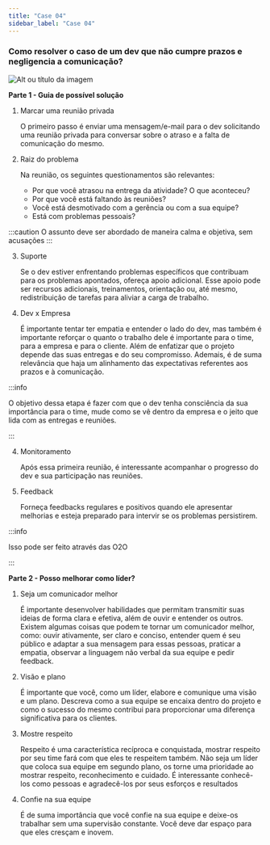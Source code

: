 ```yaml
---
title: "Case 04"
sidebar_label: "Case 04"
---
```


### Como resolver o caso de um dev que não cumpre prazos e negligencia a comunicação?

![Alt ou título da
  imagem](https://octoti.com.br/wp-content/uploads/sites/2/2021/09/banner59-octo-o-que-faz-um-desenvolvedor-web-1536x958.jpg)

**Parte 1 - Guia de possível solução**

1. Marcar uma reunião privada

   O primeiro passo é enviar uma mensagem/e-mail para o dev solicitando uma reunião privada para conversar sobre o atraso e a falta de comunicação do mesmo.

2. Raiz do problema

   Na reunião, os seguintes questionamentos são relevantes:

   - Por que você atrasou na entrega da atividade? O que aconteceu?
   - Por que você está faltando às reuniões?
   - Você está desmotivado com a gerência ou com a sua equipe?
   - Está com problemas pessoais?

:::caution
O assunto deve ser abordado de maneira calma e objetiva, sem acusações
:::

3. Suporte

   Se o dev estiver enfrentando problemas específicos que contribuam para os problemas apontados, ofereça apoio adicional. Esse apoio pode ser recursos adicionais, treinamentos, orientação ou, até mesmo, redistribuição de tarefas para aliviar a carga de trabalho.

4. Dev x Empresa

   É importante tentar ter empatia e entender o lado do dev, mas também é importante reforçar o quanto o trabalho dele é importante para o time, para a empresa e para o cliente. Além de enfatizar que o projeto depende das suas entregas e do seu compromisso.
   Ademais, é de suma relevância que haja um alinhamento das expectativas referentes aos prazos e à comunicação.

:::info

O objetivo dessa etapa é fazer com que o dev tenha consciência da sua importância para o time, mude como se vê dentro da empresa e o jeito que lida com as entregas e reuniões.

:::

4. Monitoramento

   Após essa primeira reunião, é interessante acompanhar o progresso do dev e sua participação nas reuniões.

5. Feedback

   Forneça feedbacks regulares e positivos quando ele apresentar melhorias e esteja preparado para intervir se os problemas persistirem.

:::info

Isso pode ser feito através das O2O

:::

**Parte 2 - Posso melhorar como líder?**

1. Seja um comunicador melhor

   É importante desenvolver habilidades que permitam transmitir suas ideias de forma clara e efetiva, além de ouvir e entender os outros. Existem algumas coisas que podem te tornar um comunicador melhor, como: ouvir ativamente, ser claro e conciso, entender quem é seu público e adaptar a sua mensagem para essas pessoas, praticar a empatia, observar a linguagem não verbal da sua equipe e pedir feedback.

2. Visão e plano

   É importante que você, como um líder, elabore e comunique uma visão e um plano. Descreva como a sua equipe se encaixa dentro do projeto e como o sucesso do mesmo contribui para proporcionar uma diferença significativa para os clientes.

3. Mostre respeito

   Respeito é uma característica recíproca e conquistada, mostrar respeito por seu time fará com que eles te respeitem também. Não seja um líder que coloca sua equipe em segundo plano, os torne uma prioridade ao mostrar respeito, reconhecimento e cuidado.
   É interessante conhecê-los como pessoas e agradecê-los por seus esforços e resultados

4. Confie na sua equipe

   É de suma importância que você confie na sua equipe e deixe-os trabalhar sem uma supervisão constante. Você deve dar espaço para que eles cresçam e inovem.
